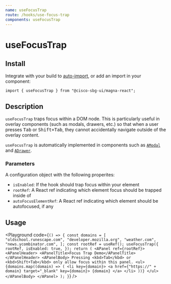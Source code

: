 ```yaml
---
name: useFocusTrap
route: /hooks/use-focus-trap
components: useFocusTrap
---
```


# useFocusTrap

## Install

Integrate with your build to [auto-import](/#integrating), or add an import in your component:

```
import { useFocusTrap } from "@cisco-sbg-ui/magna-react";
```

## Description

`useFocusTrap` traps focus within a DOM node. This is particularly useful in overlay components (such as modals, drawers, etc.) so that when a user presses <kbd>Tab</kbd> or <kbd>Shift+Tab</kbd>, they cannot accidentally navigate outside of the overlay content.

`useFocusTrap` is automatically implemented in components such as [`AModal`](/components/modal) and [`ADrawer`](/components/drawer).

### Parameters

A configuration object with the following properites:

- `isEnabled`: If the hook should trap focus within your element
- `rootRef`: A React ref indicating which element focus should be trapped inside of
- `autoFocusElementRef`: A React ref indicating which element should be autofocused, if any

## Usage

<Playground
  code={`() => {
    const domains = [
      "oldschool.runescape.com",
      "developer.mozilla.org",
      "weather.com",
      "news.ycombinator.com",
    ];
    const rootRef = useRef();
    useFocusTrap({
      rootRef,
      isEnabled: true,
    });
    return (
      <APanel ref={rootRef}>
        <APanelHeader>
          <APanelTitle>Focus Trap Demo</APanelTitle>
        </APanelHeader>
        <APanelBody>
          Pressing <kbd>Tab</kbd> or <kbd>Shift+Tab</kbd> only allow focus within this panel.
          <ul>
            {domains.map((domain) => (
              <li key={domain}>
                <a href={"https://" + domain} target="_blank" key={domain}>
                  {domain}
                </a>
              </li>
            ))}
          </ul>
        </APanelBody>
      </APanel>
    );
}`}
/>

